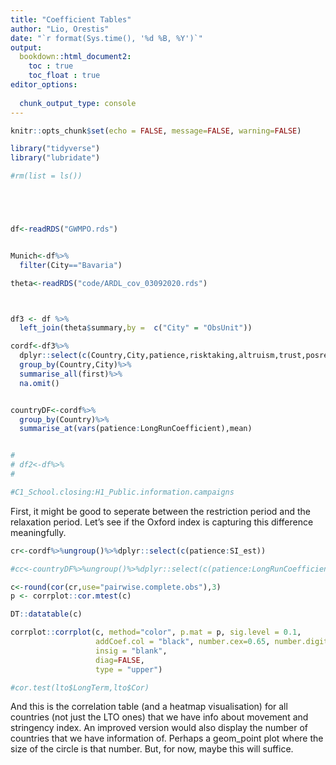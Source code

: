 ```yaml
---
title: "Coefficient Tables"
author: "Lio, Orestis"
date: "`r format(Sys.time(), '%d %B, %Y')`"
output: 
  bookdown::html_document2: 
    toc : true
    toc_float : true
editor_options: 
  
  chunk_output_type: console
---
```


<style>
p.caption {
  font-size: 0.9em;
  font-style: italic;
  color: grey;
  margin-right: 10%;
  margin-left: 10%;  
  text-align: center;
}
</style>



```r
knitr::opts_chunk$set(echo = FALSE, message=FALSE, warning=FALSE)

library("tidyverse")
library("lubridate")

#rm(list = ls())





df<-readRDS("GWMPO.rds")


Munich<-df%>%
  filter(City=="Bavaria")

theta<-readRDS("code/ARDL_cov_03092020.rds")



df3 <- df %>%
  left_join(theta$summary,by =  c("City" = "ObsUnit")) 

cordf<-df3%>%
  dplyr::select(c(Country,City,patience,risktaking,altruism,trust,posrecip,negrecip,subj_math_skills,LongRunCoefficient,SI_est))%>%
  group_by(Country,City)%>%
  summarise_all(first)%>%
  na.omit()


countryDF<-cordf%>%
  group_by(Country)%>%
  summarise_at(vars(patience:LongRunCoefficient),mean)


# 
# df2<-df%>%
#   

#C1_School.closing:H1_Public.information.campaigns

```

First, it might be good to seperate between the restriction period and the relaxation period. 
Let's see if the Oxford index is capturing this difference meaningfully. 



```r

cr<-cordf%>%ungroup()%>%dplyr::select(c(patience:SI_est))

#cc<-countryDF%>%ungroup()%>%dplyr::select(c(patience:LongRunCoefficient))

c<-round(cor(cr,use="pairwise.complete.obs"),3)
p <- corrplot::cor.mtest(c)

DT::datatable(c)

corrplot::corrplot(c, method="color", p.mat = p, sig.level = 0.1,
                   addCoef.col = "black", number.cex=0.65, number.digits = 1,
                   insig = "blank",
                   diag=FALSE, 
                   type = "upper")

#cor.test(lto$LongTerm,lto$Cor)  

```

And this is the correlation table (and a heatmap visualisation) for all countries (not just the LTO ones) that we have info about movement and stringency index. 
An improved version would also display the number of countries that we have information of. 
Perhaps a geom_point plot where the size of the circle is that number. 
But, for now, maybe this will suffice. 


